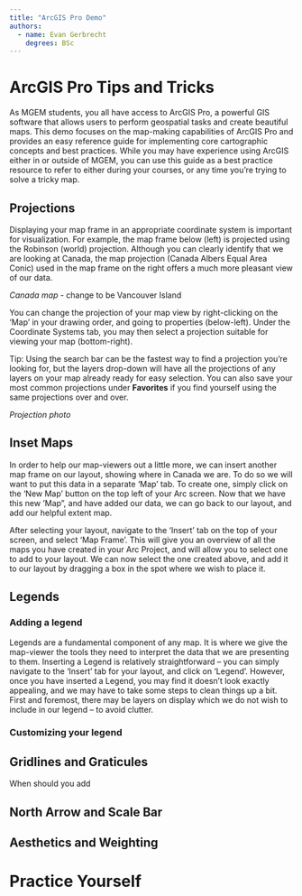 ```yaml
---
title: "ArcGIS Pro Demo"
authors:
  - name: Evan Gerbrecht
    degrees: BSc
---
```


# ArcGIS Pro Tips and Tricks

As MGEM students, you all have access to ArcGIS Pro, a powerful GIS software that allows users to perform geospatial tasks and create beautiful maps. This demo focuses on the map-making capabilities of ArcGIS Pro and provides an easy reference guide for implementing core cartographic concepts and best practices. While you may have experience using ArcGIS either in or outside of MGEM, you can use this guide as a best practice resource to refer to either during your courses, or any time you're trying to solve a tricky map.

## Projections

Displaying your map frame in an appropriate coordinate system is important for visualization. For example, the map frame below (left) is projected using the Robinson (world) projection. Although you can clearly identify that we are looking at Canada, the map projection (Canada Albers Equal Area Conic) used in the map frame on the right offers a much more pleasant view of our data.

*Canada map* - change to be Vancouver Island

You can change the projection of your map view by right-clicking on the 'Map' in your drawing order, and going to properties (below-left). Under the Coordinate Systems tab, you may then select a projection suitable for viewing your map (bottom-right).

Tip: Using the search bar can be the fastest way to find a projection you're looking for, but the layers drop-down will have all the projections of any layers on your map already ready for easy selection. You can also save your most common projections under **Favorites** if you find yourself using the same projections over and over.

*Projection photo*

## Inset Maps

In order to help our map-viewers out a little more, we can insert another map frame on our layout, showing where in Canada we are. To do so we will want to put this data in a separate 'Map' tab. To create one, simply click on the 'New Map' button on the top left of your Arc screen. Now that we have this new 'Map", and have added our data, we can go back to our layout, and add our helpful extent map.

After selecting your layout, navigate to the 'Insert' tab on the top of your screen, and select 'Map Frame'. This will give you an overview of all the maps you have created in your Arc Project, and will allow you to select one to add to your layout. We can now select the one created above, and add it to our layout by dragging a box in the spot where we wish to place it.

## Legends

### Adding a legend

Legends are a fundamental component of any map. It is where we give the map-viewer the tools they need to interpret the data that we are presenting to them. Inserting a Legend is relatively straightforward -- you can simply navigate to the 'Insert' tab for your layout, and click on 'Legend'. However, once you have inserted a Legend, you may find it doesn't look exactly appealing, and we may have to take some steps to clean things up a bit. First and foremost, there may be layers on display which we do not wish to include in our legend -- to avoid clutter.

### Customizing your legend 

## Gridlines and Graticules 

When should you add

## North Arrow and Scale Bar

## Aesthetics and Weighting

# Practice Yourself
